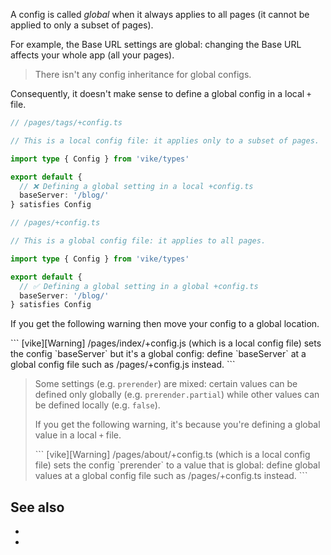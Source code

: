 
A config is called *global* when it always applies to all pages (it cannot be applied to only a subset of pages).

For example, <Link href="/base-url">the Base URL settings</Link> are global: changing the Base URL affects your whole app (all your pages).

> There isn't any <Link href="/config#inheritance">config inheritance</Link> for global configs.

Consequently, it doesn't make sense to define a global config in a local <Link href="/config#files">`+` file</Link>.

```ts
// /pages/tags/+config.ts

// This is a local config file: it applies only to a subset of pages.

import type { Config } from 'vike/types'

export default {
  // ❌ Defining a global setting in a local +config.ts
  baseServer: '/blog/'
} satisfies Config
```

```ts
// /pages/+config.ts

// This is a global config file: it applies to all pages.

import type { Config } from 'vike/types'

export default {
  // ✅ Defining a global setting in a global +config.ts
  baseServer: '/blog/'
} satisfies Config
```

If you get the following warning then move your config to a global location.

<CodeBlockTransformer lineBreak="white-space">
```
[vike][Warning] /pages/index/+config.js (which is a local config file) sets the config `baseServer` but it's a global config: define `baseServer` at a global config file such as /pages/+config.js instead.
```
</CodeBlockTransformer>


> Some settings (e.g. <Link href="/prerender">`prerender`</Link>) are mixed: certain values can be defined only globally (e.g. <Link href="/prerender#partial">`prerender.partial`</Link>) while other values can be defined locally (e.g. <Link href="/pre-rendering#partial">`false`</Link>).
>
> If you get the following warning, it's because you're defining a global value in a local `+` file.
>
> <CodeBlockTransformer lineBreak="white-space">
> ```
> [vike][Warning] /pages/about/+config.ts (which is a local config file) sets the config `prerender` to a value that is global: define global values at a global config file such as /pages/+config.ts instead.
> ```
> </CodeBlockTransformer>

## See also

- <Link href="/config#inheritance" />
- <Link href="/config#files" doNotInferSectionTitle />
